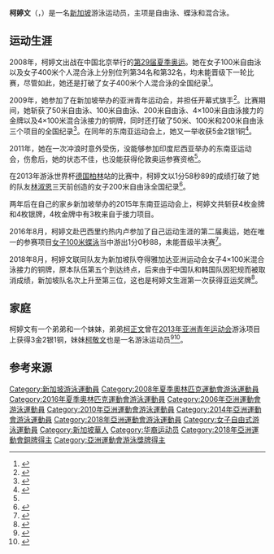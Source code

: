 {{NoteTA|G1=Aquatics}}
{{Infobox swimmer
| name= 柯婷文<br/>Quah Ting Wen
| image= 
| imagesize= 
| caption = 
| fullname = 柯婷文
| nicknames =
| nationality = {{SIN}}
| strokes = [[自由泳|自由泳]]、[[蝶泳|蝶泳]]、[[混合泳|混合泳]]
| club = 
| collegeteam = 
| birth_date = {{birth date and age|1992|8|18|df=y}}
| birth_place = {{SIN}}
| death_date =
| death_place =
| height = {{height|m=1.75}}
| weight = 
| medaltemplates=
{{MedalSport|女子[[游泳|游泳]]}}
{{MedalCountry|{{SIN}}}}
{{MedalCompetition|[[亚洲运动会|亚洲运动会]]}}
{{MedalBronze|[[2018年亚洲运动会|2018 雅加达]]|[[2018年亚洲运动会游泳比赛|4×100米混合泳接力]]}}
{{MedalCompetition|[[东南亚运动会|东南亚运动会]]}}
{{MedalGold|[[2007年东南亚运动会|2007 呵叻]]|400米个人混合泳}}
{{MedalGold|2007 呵叻|4×100米混合泳接力}}
{{MedalGold|[[2009年东南亚运动会|2009 万象]]|100米自由泳}}
{{MedalGold|2009 万象|200米自由泳}}
{{MedalGold|2009 万象|4×100米自由泳接力}}
{{MedalGold|2009 万象|4×200米自由泳接力}}
{{MedalGold|2009 万象|4×100米混合泳接力}}
{{MedalGold|[[2013年东南亚运动会|2013 内比都]]|[[2013年东南亚运动会游泳比赛|4×200米自由泳接力]]}}
{{MedalGold|2013 内比都|4×100米混合泳接力}}
{{MedalGold|[[2015年东南亚运动会|2015 新加坡]]|[[2015年东南亚运动会游泳比赛|100米自由泳]]}}
{{MedalGold|2015 新加坡|4×100米自由泳接力}}
{{MedalGold|2015 新加坡|4×200米自由泳接力}}
{{MedalGold|2015 新加坡|4×100米混合泳接力}}
{{MedalGold|[[2017年东南亚运动会|2017 吉隆坡]]|[[2017年东南亚运动会游泳比赛|100米自由泳]]}}
{{MedalGold|2017 吉隆坡|50米蝶泳}}
{{MedalGold|2017 吉隆坡|4×100米自由泳接力}}
{{MedalGold|2017 吉隆坡|4×200米自由泳接力}}
{{MedalGold|2017 吉隆坡|4×100米混合泳接力}}
{{MedalSilver|[[2005年东南亚运动会|2005 马尼拉]]|800米自由泳}}
{{MedalSilver|2005 马尼拉|4×200米自由泳接力}}
{{MedalSilver|2007 呵叻|100米自由泳}}
{{MedalSilver|2007 呵叻|200米自由泳}}
{{MedalSilver|2007 呵叻|4×200米自由泳接力}}
{{MedalSilver|2009 万象|50米自由泳}}
{{MedalSilver|2009 万象|400米个人混合泳}}
{{MedalSilver|2013 内比都|100米自由泳}}
{{MedalSilver|2013 内比都|200米自由泳}}
{{MedalSilver|2013 内比都|100米蝶泳}}
{{MedalSilver|2013 内比都|200米蝶泳}}
{{MedalSilver|2013 内比都|4×100米自由泳接力}}
{{MedalSilver|2015 新加坡|50米自由泳}}
{{MedalSilver|2015 新加坡|50米蝶泳}}
{{MedalSilver|2015 新加坡|100米蝶泳}}
{{MedalSilver|2015 新加坡|200米蝶泳}}
{{MedalSilver|2017 吉隆坡|50米自由泳}}
{{MedalBronze|2005 马尼拉|400米自由泳}}
{{MedalBronze|2005 马尼拉|400米个人混合泳}}
{{MedalBronze|2009 万象|400米自由泳}}
{{MedalBronze|2017 吉隆坡|100米蝶泳}}
{{MedalCompetition|[[亚洲青年运动会|亚洲青年运动会]]}}
{{MedalGold|[[2009年亚洲青年运动会|2009 新加坡]]|[[2009年亞洲青年運動會游泳比賽|50米自由泳]]}}
{{MedalGold|2009 新加坡|100米自由泳}}
{{MedalGold|2009 新加坡|200米自由泳}}
{{MedalGold|2009 新加坡|4×100米自由泳接力}}
{{MedalBronze|2009 新加坡|4×100米混合泳接力}}
}}
'''柯婷文'''（{{lang-en|Quah Ting Wen}}，{{bd|1992年|8月18日||}}）是一名[[新加坡|新加坡]]游泳运动员，主项是自由泳、蝶泳和混合泳。

==运动生涯==
2008年，柯婷文出战在中国北京举行的[[2008年夏季奥林匹克运动会|第29届夏季奥运]]。她在女子100米自由泳以及女子400米个人混合泳上分别位列第34名和第32名，均未能晋级下一轮比赛，尽管如此，她还是打破了女子400米个人混合泳的全国纪录<ref>{{cite web|url=http://www.sports-reference.com/olympics/athletes/qu/quah-ting-wen-1.html |title=Quah Ting Wen |website=www.sports-reference.com |accessdate=2009-07-20 |archiveurl=https://web.archive.org/web/20161203203316/http://www.sports-reference.com/olympics/athletes/qu/quah-ting-wen-1.html |archivedate=2016-12-03 |deadurl=yes }}</ref>。

2009年，她参加了在新加坡举办的亚洲青年运动会，并担任开幕式旗手<ref>{{cite web | url=http://news.asiaone.com/News/Latest+News/Sports/Story/A1Story20090603-145770.html | title=Flagged for AYG success | publisher=AsiaOne | accessdate=2013-12-17 | date=2009-06-03 | deadurl=yes | archiveurl=https://web.archive.org/web/20131219072954/http://news.asiaone.com/News/Latest+News/Sports/Story/A1Story20090603-145770.html | archivedate=2013-12-19 }}</ref>。比赛期间，她斩获了50米自由泳、100米自由泳、200米自由泳、4×100米自由泳接力的金牌以及4×100米混合泳接力的铜牌，同时还打破了50米、100米和200米自由泳三个项目的全国纪录<ref>{{cite web | url=http://news.asiaone.com/News/Latest%2BNews/Sports/Story/A1Story20090707-153289.html | title=New golden girl | publisher=AsiaOne | accessdate=2013-12-17 | date=2009-07-07 | archive-date=2016-09-27 | archive-url=https://web.archive.org/web/20160927230131/http://news.asiaone.com/News/Latest%2BNews/Sports/Story/A1Story20090707-153289.html | dead-url=yes }}</ref>。在同年的东南亚运动会上，她又一举收获5金2银1铜<ref name="zaobao150506">{{cite web|url=http://www.zaobao.com/culture/sports/singapore/story20150506-476402|title=游泳生涯因伤受碍 柯婷文要从东运会游向奥运|publisher=[[联合早报|联合早报]]|date=2015-05-06|accessdate=2016-08-02}}</ref>。

2011年，她在一次冲浪时意外受伤，没能够参加印度尼西亚举办的东南亚运动会，伤愈后，她的状态不佳，也没能获得伦敦奥运参赛资格<ref name="zaobao150506"/>。

在2013年游泳世界杯[[德国|德国]][[柏林|柏林]]站的比赛中，柯婷文以1分58秒89的成绩打破了她的队友[[林淑恩|林淑恩]]三天前创造的女子200米自由泳全国纪录<ref>{{cite web | url=http://www.todayonline.com/sports/swimmers-set-new-short-course-marks | title=Swimmers set new short-course marks | publisher=Today | accessdate=2013-12-18 | date=2013-08-12 | archive-date=2016-10-13 | archive-url=https://web.archive.org/web/20161013081006/http://www.todayonline.com/sports/swimmers-set-new-short-course-marks | dead-url=no }}</ref>。

两年后在自己的家乡新加坡举办的2015年东南亚运动会上，柯婷文共斩获4枚金牌和4枚银牌，4枚金牌中有3枚来自于接力项目。

2016年8月，柯婷文赴巴西里约热内卢参加了自己运动生涯的第二届奥运，她在唯一的参赛项目[[2016年夏季奧林匹克運動會女子100公尺蝶式比賽|女子100米蝶泳]]当中游出1分0秒88，未能晋级半决赛<ref>{{cite web|url=https://www.rio2016.com/en/swimming-standings-sw-womens-100m-butterfly|title=Women's 100m Butterfly|work=Rio 2016|accessdate=2016-08-05|archivedate=2016-09-01|archiveurl=https://web.archive.org/web/20160901184156/https://www.rio2016.com/en/swimming-standings-sw-womens-100m-butterfly}}</ref>。

2018年8月，柯婷文联同队友为新加坡队夺得雅加达亚洲运动会女子4×100米混合泳接力的铜牌，原本队伍第五个到达终点，后来由于中国队和韩国队因犯规而被取消成绩，新加坡队名次上升至第三位，这也是柯婷文生涯第一次获得亚运奖牌<ref>{{cite web|url=https://www.zaobao.com/realtime/singapore/story20180823-885411|title=我国游泳接力队亚运意外摘铜|publisher=联合早报|date=2018-08-23|accessdate=2019-09-20}}</ref>。

==家庭==
柯婷文有一个弟弟和一个妹妹，弟弟[[柯正文|柯正文]]曾在[[2013年亚洲青年运动会|2013年亚洲青年运动会]]游泳项目上获得3金2银1铜，妹妹[[柯敬文|柯敬文]]也是一名游泳运动员<ref>{{cite web | url=http://news.asiaone.com/News/Education/Story/A1Story20090622-150129.html | title=The 1 to watch | publisher=AsiaOne | accessdate=2013-12-15 | date=2009-06-23 | archive-date=2015-06-10 | archive-url=https://web.archive.org/web/20150610070012/http://news.asiaone.com/News/Education/Story/A1Story20090622-150129.html | dead-url=yes }}</ref><ref>{{cite web|url=http://news.asiaone.com/news/singapore/aquatic-family|title=Aquatic family|publisher=AsiaOne|date=2015-06-08|accessdate=2016-05-20|archive-date=2016-10-25|archive-url=https://web.archive.org/web/20161025183730/http://news.asiaone.com/news/singapore/aquatic-family|dead-url=yes}}</ref>。

==参考来源==
{{reflist}}

{{DEFAULTSORT:Quah Ting Wen}}
[[Category:新加坡游泳運動員|Category:新加坡游泳運動員]]
[[Category:2008年夏季奧林匹克運動會游泳運動員|Category:2008年夏季奧林匹克運動會游泳運動員]]
[[Category:2016年夏季奧林匹克運動會游泳運動員|Category:2016年夏季奧林匹克運動會游泳運動員]]
[[Category:2006年亞洲運動會游泳運動員|Category:2006年亞洲運動會游泳運動員]]
[[Category:2010年亞洲運動會游泳運動員|Category:2010年亞洲運動會游泳運動員]]
[[Category:2014年亞洲運動會游泳運動員|Category:2014年亞洲運動會游泳運動員]]
[[Category:2018年亞洲運動會游泳運動員|Category:2018年亞洲運動會游泳運動員]]
[[Category:女子自由式游泳運動員|Category:女子自由式游泳運動員]]
[[Category:新加坡華人|Category:新加坡華人]]
[[Category:华裔运动员|Category:华裔运动员]]
[[Category:2018年亞洲運動會銅牌得主|Category:2018年亞洲運動會銅牌得主]]
[[Category:亞洲運動會游泳獎牌得主|Category:亞洲運動會游泳獎牌得主]]